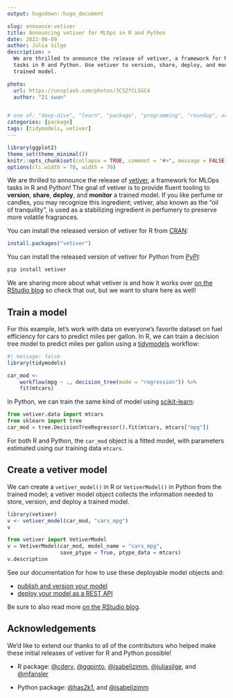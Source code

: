 ```yaml
---
output: hugodown::hugo_document

slug: announce-vetiver
title: Announcing vetiver for MLOps in R and Python
date: 2022-06-09
author: Julia Silge
description: >
  We are thrilled to announce the release of vetiver, a framework for MLOps 
  tasks in R and Python. Use vetiver to version, share, deploy, and monitor a 
  trained model.

photo:
  url: https://unsplash.com/photos/3C5ZfCLSGC4
  author: "21 swan"


# one of: "deep-dive", "learn", "package", "programming", "roundup", or "other"
categories: [package] 
tags: [tidymodels, vetiver]
---
```


<!--
TODO:
* [ ] Look over / edit the post's title in the yaml
* [ ] Edit (or delete) the description; note this appears in the Twitter card
* [ ] Pick category and tags (see existing with `hugodown::tidy_show_meta()`)
* [ ] Find photo & update yaml metadata
* [ ] Create `thumbnail-sq.jpg`; height and width should be equal
* [ ] Create `thumbnail-wd.jpg`; width should be >5x height
* [ ] `hugodown::use_tidy_thumbnails()`
* [ ] Add intro sentence, e.g. the standard tagline for the package
* [ ] `usethis::use_tidy_thanks()`
-->

```r
library(ggplot2)
theme_set(theme_minimal())
knitr::opts_chunk$set(collapse = TRUE, comment = "#>", message = FALSE)
options(cli.width = 70, width = 70)
```


We are thrilled to announce the release of [vetiver](https://vetiver.rstudio.com/), a framework for MLOps tasks in R and Python! The goal of vetiver is to provide fluent tooling to **version**, **share**, **deploy**, and **monitor** a trained model. If you like perfume or candles, you may recognize this ingredient; vetiver, also known as the "oil of tranquility", is used as a stabilizing ingredient in perfumery to preserve more volatile fragrances.

You can install the released version of vetiver for R from [CRAN](https://cran.r-project.org/package=vetiver):

```r
install.packages("vetiver")
```

You can install the released version of vetiver for Python from [PyPI](https://pypi.org/project/vetiver/):

```python
pip install vetiver
```

We are sharing more about what vetiver is and how it works over [on the RStudio blog](https://www.rstudio.com/blog/announce-vetiver/) so check that out, but we want to share here as well!

## Train a model

For this example, let’s work with data on everyone's favorite dataset on fuel efficiency for cars to predict miles per gallon. In R, we can train a decision tree model to predict miles per gallon using a [tidymodels](https://www.tidymodels.org/) workflow:

```r
#| message: false
library(tidymodels)

car_mod <-
    workflow(mpg ~ ., decision_tree(mode = "regression")) %>%
    fit(mtcars)
```

In Python, we can train the same kind of model using [scikit-learn](https://scikit-learn.org/):

```python
from vetiver.data import mtcars
from sklearn import tree
car_mod = tree.DecisionTreeRegressor().fit(mtcars, mtcars["mpg"])
```

For both R and Python, the `car_mod` object is a fitted model, with parameters estimated using our training data `mtcars`.


## Create a vetiver model

We can create a `vetiver_model()` in R or `VetiverModel()` in Python from the trained model; a vetiver model object collects the information needed to store, version, and deploy a trained model.

```r
library(vetiver)
v <- vetiver_model(car_mod, "cars_mpg")
v
```

```python
from vetiver import VetiverModel
v = VetiverModel(car_mod, model_name = "cars_mpg", 
                 save_ptype = True, ptype_data = mtcars)
v.description
```


See our documentation for how to use these deployable model objects and:

- [publish and version your model](https://vetiver.rstudio.com/get-started/version.html)
- [deploy your model as a REST API](https://vetiver.rstudio.com/get-started/deploy.html)


Be sure to also read more [on the RStudio blog](https://www.rstudio.com/blog/announce-vetiver/).

## Acknowledgements

We'd like to extend our thanks to all of the contributors who helped make these initial releases of vetiver for R and Python possible!

- R package: [&#x0040;cderv](https://github.com/cderv), [&#x0040;ggpinto](https://github.com/ggpinto), [&#x0040;isabelizimm](https://github.com/isabelizimm), [&#x0040;juliasilge](https://github.com/juliasilge), and [&#x0040;mfansler](https://github.com/mfansler)

- Python package: [&#x0040;has2k1](https://github.com/has2k1), and [&#x0040;isabelizimm](https://github.com/isabelizimm)

